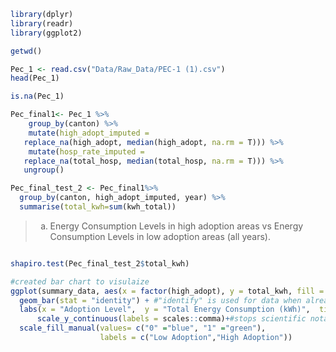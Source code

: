 
```r
library(dplyr)
library(readr)
library(ggplot2)
```

```r
getwd()

Pec_1 <- read.csv("Data/Raw_Data/PEC-1 (1).csv")
head(Pec_1)

```

```r
is.na(Pec_1)

Pec_final1<- Pec_1 %>%
    group_by(canton) %>%
    mutate(high_adopt_imputed = 
   replace_na(high_adopt, median(high_adopt, na.rm = T))) %>%
    mutate(hosp_rate_imputed = 
   replace_na(total_hosp, median(total_hosp, na.rm = T))) %>%
   ungroup()

Pec_final_test_2 <- Pec_final1%>% 
  group_by(canton, high_adopt_imputed, year) %>% 
  summarise(total_kwh=sum(kwh_total))

```


>a.	Energy Consumption Levels in high adoption areas vs Energy Consumption Levels in low adoption areas (all years). 

```r

```


```r

shapiro.test(Pec_final_test_2$total_kwh)

```


```r

#created bar chart to visulaize
ggplot(summary_data, aes(x = factor(high_adopt), y = total_kwh, fill = factor(high_adopt))) +
  geom_bar(stat = "identity") + #"identify" is used for data when already summed
  labs(x = "Adoption Level",  y = "Total Energy Consumption (kWh)",  title = "Energy Consumed in High vs Low adoption areas") +
      scale_y_continuous(labels = scales::comma)+#stops scientific notation from showing on chart
  scale_fill_manual(values= c("0" ="blue", "1" ="green"),
                    labels = c("Low Adoption","High Adoption"))
```
